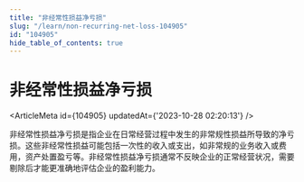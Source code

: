 ```yaml
---
title: "非经常性损益净亏损"
slug: "/learn/non-recurring-net-loss-104905"
id: "104905"
hide_table_of_contents: true
---
```



# 非经常性损益净亏损

<ArticleMeta id={104905} updatedAt={'2023-10-28 02:20:13'} />
<div className='border-solid border-b border-t-0 my-4 border-[var(--ifm-color-gray-300)]' />

非经常性损益净亏损是指企业在日常经营过程中发生的非常规性损益所导致的净亏损。这些非经常性损益可能包括一次性的收入或支出，如非常规的业务收入或费用，资产处置盈亏等。非经常性损益净亏损通常不反映企业的正常经营状况，需要剔除后才能更准确地评估企业的盈利能力。
